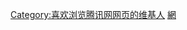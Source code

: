 {{Userbox
  |id=''腾讯''
  |id-c=white
  |id-fc=blue
  |info=这个用户喜欢浏览'''[[腾讯|腾讯网]]'''的网页。
  |info-s=10
  |info-c=PaleTurquoise
  |border-c=#FFFFFF
}} <includeonly>[[Category:喜欢浏览腾讯网网页的维基人]]</includeonly><noinclude>
[[Category:媒體用戶框模板|網]]
</noinclude>